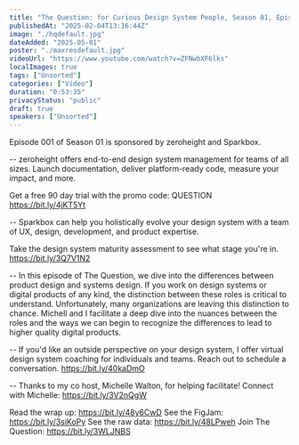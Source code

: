 ```yaml
---
title: "The Question: for Curious Design System People, Season 01, Episode 001 with Michelle Walton"
publishedAt: "2025-02-04T13:16:44Z"
image: "./hqdefault.jpg"
dateAdded: "2025-05-01"
poster: "./maxresdefault.jpg"
videoUrl: "https://www.youtube.com/watch?v=ZFNwbXF6lks"
localImages: true
tags: ["Unsorted"]
categories: ["Video"]
duration: "0:53:35"
privacyStatus: "public"
draft: true
speakers: ["Unsorted"]
---
```

Episode 001 of Season 01 is sponsored by zeroheight and Sparkbox.

--
zeroheight offers end-to-end design system management for teams of all sizes. Launch documentation, deliver platform-ready code, measure your impact, and more.

Get a free 90 day trial with the promo code: QUESTION
https://bit.ly/4jKT5Yt

--
Sparkbox can help you holistically evolve your design system with a team of UX, design, development, and product expertise. 

Take the design system maturity assessment to see what stage you're in.
https://bit.ly/3Q7V1N2

--
In this episode of The Question, we dive into the differences between product design and systems design. If you work on design systems or digital products of any kind, the distinction between these roles is critical to understand. Unfortunately,  many organizations are leaving this distinction to chance. Michell and I facilitate a deep dive into the nuances between the roles and the ways we can begin to recognize the differences to lead to higher quality digital products.

--
If you'd like an outside perspective on your design system, I offer virtual design system coaching for individuals and teams. Reach out to schedule a conversation.
https://bit.ly/40kaDmO

--
Thanks to my co host, Michelle Walton, for helping facilitate!
Connect with Michelle: https://bit.ly/3V2nQgW

Read the wrap up: https://bit.ly/48y6CwD
See the FigJam: https://bit.ly/3siKoPy
See the raw data: https://bit.ly/48LPweh
Join The Question: https://bit.ly/3WLJNBS
